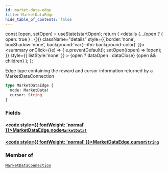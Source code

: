 ```yaml
---
id: market-data-edge
title: MarketDataEdge
hide_table_of_contents: false
---
```







  const [open, setOpen] = useState(startOpen);
  return (
    <details {...(open ? { open: true } : {})} className="details" style={{ border:'none', boxShadow:'none', background:'var(--ifm-background-color)' }}>
      <summary
        onClick={(e) => {
          e.preventDefault();
          setOpen((open) => !open);
        }}
        style={{ listStyle:'none' }}
      >
      {open ? dataOpen : dataClose}
      </summary>
      {open && children}
    </details>
  );
};




Edge type containing the reward and cursor information returned by a MarketDataConnection


```graphql
type MarketDataEdge {
  node: MarketData!
  cursor: String
}
```


### Fields

#### [<code style={{ fontWeight: 'normal' }}>MarketDataEdge.<b>node</b></code>](#)<Bullet />[`MarketData!`](/testnet/api/graphql/objects/market-data) <Badge class="secondary" text="non-null"/> <Badge class="secondary" text="object"/>
> 
> 

#### [<code style={{ fontWeight: 'normal' }}>MarketDataEdge.<b>cursor</b></code>](#)<Bullet />[`String`](/testnet/api/graphql/scalars/string) <Badge class="secondary" text="scalar"/>
> 
> 



### Member of

[`MarketDataConnection`](/testnet/api/graphql/objects/market-data-connection)  <Badge class="secondary" text="object"/>

